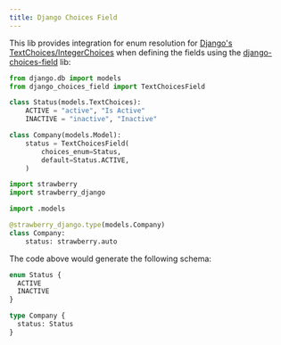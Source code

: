 ```yaml
---
title: Django Choices Field
---
```

This lib provides integration for enum resolution for
[Django's TextChoices/IntegerChoices](https://docs.djangoproject.com/en/4.2/ref/models/fields/#enumeration-types)
when defining the fields using the
[django-choices-field](https://github.com/bellini666/django-choices-field) lib:

```python title="models.py"
from django.db import models
from django_choices_field import TextChoicesField

class Status(models.TextChoices):
    ACTIVE = "active", "Is Active"
    INACTIVE = "inactive", "Inactive"

class Company(models.Model):
    status = TextChoicesField(
        choices_enum=Status,
        default=Status.ACTIVE,
    )
```

```python title="types.py"
import strawberry
import strawberry_django

import .models

@strawberry_django.type(models.Company)
class Company:
    status: strawberry.auto
```

The code above would generate the following schema:

```graphql title="schema.graphql"
enum Status {
  ACTIVE
  INACTIVE
}

type Company {
  status: Status
}
```
